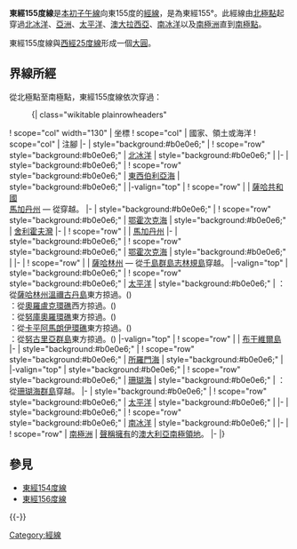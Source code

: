 {{Location map-line|lon=155}}
{{kml}}

'''東經155度線'''是[[本初子午線|本初子午線]]向東155度的[[經線|經線]]，是為東經155°。此經線由[[北極點|北極點]]起穿過[[北冰洋|北冰洋]]、[[亞洲|亞洲]]、[[太平洋|太平洋]]、[[澳大拉西亞|澳大拉西亞]]、[[南冰洋|南冰洋]]以及[[南極洲|南極洲]]直到[[南極點|南極點]]。

東經155度線與[[西經25度線|西經25度線]]形成一個[[大圓|大圓]]。

==界線所經==
從北極點至南極點，東經155度線依次穿過：

:{| class="wikitable plainrowheaders"
! scope="col" width="130" | 坐標
! scope="col" | 國家、領土或海洋
! scope="col" | 注腳
|-
| style="background:#b0e0e6;" | {{Coord|90|0|N|155|0|E|type:waterbody|name=Arctic Ocean}}
! scope="row" style="background:#b0e0e6;" | [[北冰洋|北冰洋]]
| style="background:#b0e0e6;" |
|-
| style="background:#b0e0e6;" | {{Coord|77|2|N|155|0|E|type:waterbody|name=East Siberian Sea}}
! scope="row" style="background:#b0e0e6;" | [[東西伯利亞海|東西伯利亞海]]
| style="background:#b0e0e6;" |
|-valign="top"
| {{Coord|71|1|N|155|0|E|type:country|name=Russia}}
! scope="row" | {{RUS}}
| [[薩哈共和國|薩哈共和國]]<br/> [[馬加丹州|馬加丹州]] — 從{{Coord|66|7|N|155|0|E|type:adm1st_region|name=Magadan Oblast}}穿越。
|-
| style="background:#b0e0e6;" | {{Coord|60|22|N|155|0|E|type:waterbody|name=Sea of Okhotsk}}
! scope="row" style="background:#b0e0e6;" | [[鄂霍次克海|鄂霍次克海]]
| style="background:#b0e0e6;" | [[舍利霍夫灣|舍利霍夫灣]]
|-
| {{Coord|59|26|N|155|0|E|type:country|name=Russia}}
! scope="row" | {{RUS}}
| [[馬加丹州|馬加丹州]]
|-
| style="background:#b0e0e6;" | {{Coord|59|10|N|155|0|E|type:waterbody|name=Sea of Okhotsk}}
! scope="row" style="background:#b0e0e6;" | [[鄂霍次克海|鄂霍次克海]]
| style="background:#b0e0e6;" |
|-
| {{Coord|50|12|N|155|0|E|type:country|name=Russia}}
! scope="row" | {{RUS}}
| [[薩哈林州|薩哈林州]] — 從[[千島群島|千島群島]][[志林規島|志林規島]]穿越。
|-valign="top"
| style="background:#b0e0e6;" | {{Coord|50|11|N|155|0|E|type:waterbody|name=Pacific Ocean}}
! scope="row" style="background:#b0e0e6;" | [[太平洋|太平洋]]
| style="background:#b0e0e6;" | {{RUS}}：從[[薩哈林州|薩哈林州]][[溫禰古丹島|溫禰古丹島]]東方掠過。({{Coord|49|37|N|154|54|E|type:isle|name=Onekotan}})<br/> {{FSM}}：從[[奧羅盧克環礁|奧羅盧克環礁]]西方掠過。({{Coord|7|33|N|154|54|E|type:isle|name=Oroluk}})<br/> {{FSM}}：從[[努庫奧羅環礁|努庫奧羅環礁]]東方掠過。({{Coord|3|50|N|154|58|E|type:isle|name=Nukuoro}})<br/> {{FSM}}：從[[卡平阿馬朗伊環礁|卡平阿馬朗伊環礁]]東方掠過。({{Coord|1|4|N|154|49|E|type:isle|name=Kapingamarangi}})<br/> {{PNG}}：從[[努古里亞群島|努古里亞群島]]東方掠過。({{Coord|3|26|S|154|45|E|type:isle|name=Nuguria}})
|-valign="top"
| {{Coord|5|32|S|155|0|E|type:country|name=Papua New Guinea}}
! scope="row" | {{PNG}}
| [[布干維爾島|布干維爾島]]
|-
| style="background:#b0e0e6;" | {{Coord|6|13|S|155|0|E|type:waterbody|name=Solomon Sea}}
! scope="row" style="background:#b0e0e6;" | [[所羅門海|所羅門海]]
| style="background:#b0e0e6;" |
|-valign="top"
| style="background:#b0e0e6;" | {{Coord|11|45|S|155|0|E|type:waterbody|name=Coral Sea}}
! scope="row" style="background:#b0e0e6;" | [[珊瑚海|珊瑚海]]
| style="background:#b0e0e6;" | {{AUS}}：從[[珊瑚海群島|珊瑚海群島]]穿越。
|-
| style="background:#b0e0e6;" | {{Coord|29|59|S|155|0|E|type:waterbody|name=Pacific Ocean}}
! scope="row" style="background:#b0e0e6;" | [[太平洋|太平洋]]
| style="background:#b0e0e6;" |
|-
| style="background:#b0e0e6;" | {{Coord|60|0|S|155|0|E|type:waterbody|name=Southern Ocean}}
! scope="row" style="background:#b0e0e6;" | [[南冰洋|南冰洋]]
| style="background:#b0e0e6;" |
|-
| {{Coord|68|46|S|155|0|E|type:country|name=Antarctica}}
! scope="row" | [[南極洲|南極洲]]
| {{AUS}}[[南極領地|聲稱擁有]]的[[澳大利亞南極領地|澳大利亞南極領地]]。
|-
|}

==參見==
*[[東經154度線|東經154度線]]
*[[東經156度線|東經156度線]]
{{-}}
{{geographical coordinates|state=collapsed}}

[[Category:經線|Category:經線]]